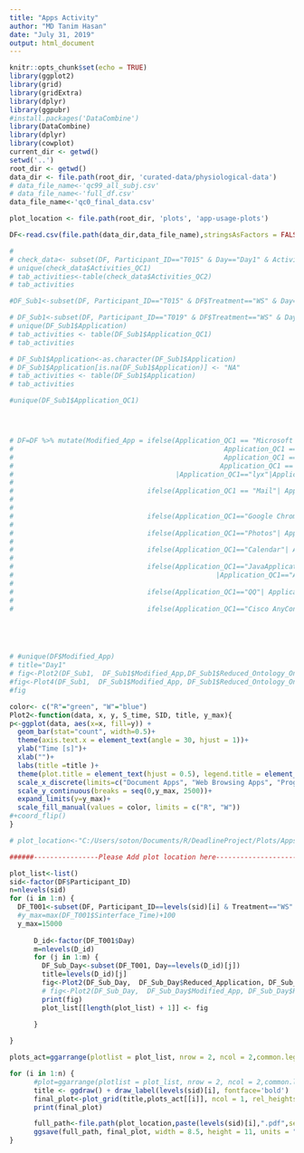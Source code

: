 ```yaml
---
title: "Apps Activity"
author: "MD Tanim Hasan"
date: "July 31, 2019"
output: html_document
---
```


```r
knitr::opts_chunk$set(echo = TRUE)
library(ggplot2)
library(grid)
library(gridExtra)
library(dplyr)
library(ggpubr)
#install.packages('DataCombine')
library(DataCombine)
library(dplyr)
library(cowplot)
current_dir <- getwd()
setwd('..')
root_dir <- getwd()
data_dir <- file.path(root_dir, 'curated-data/physiological-data')
# data_file_name<-'qc99_all_subj.csv'
# data_file_name<-'full_df.csv'
data_file_name<-'qc0_final_data.csv'

plot_location <- file.path(root_dir, 'plots', 'app-usage-plots')
```


```r
DF<-read.csv(file.path(data_dir,data_file_name),stringsAsFactors = FALSE)

# 
# check_data<- subset(DF, Participant_ID=="T015" & Day=="Day1" & Activities_QC2=="Other Activities")
# unique(check_data$Activities_QC1)
# tab_activities<-table(check_data$Activities_QC2)
# tab_activities
```




```r
#DF_Sub1<-subset(DF, Participant_ID=="T015" & DF$Treatment=="WS" & Day=="Day1" & DF$Activities_QC2=="Computer Working" & DF$Reduced_Ontology_One!="SA")

# DF_Sub1<-subset(DF, Participant_ID=="T019" & DF$Treatment=="WS" & Day=="Day2")
# unique(DF_Sub1$Application)
# tab_activities <- table(DF_Sub1$Application_QC1)
# tab_activities

# DF_Sub1$Application<-as.character(DF_Sub1$Application)
# DF_Sub1$Application[is.na(DF_Sub1$Application)] <- "NA"
# tab_activities <- table(DF_Sub1$Application)
# tab_activities

#unique(DF_Sub1$Application_QC1)




# DF=DF %>% mutate(Modified_App = ifelse(Application_QC1 == "Microsoft Word" | Application_QC1 == "Microsoft AutoUpdate" |Application_QC1 == "Microsoft PowerPoint" | Application_QC1 == "AdobeAcrobat"|
#                                                    Application_QC1 == "AdobeReader" | Application_QC1 == "Emacs-x86_64-10_9" |Application_QC1 == "EndNote X7"|Application_QC1 == "Microsoft Excel" |Application_QC1 == "zotero"|
#                                                    Application_QC1 == "Evernote"| Application_QC1 == "Preview"|Application_QC1 == "TextEdit"|Application_QC1 == "Acrobat"|Application_QC1 == "WINWORD"|
#                                                   Application_QC1 == "POWERPNT"|Application_QC1 == "EXCEL"|Application_QC1=="MendeleyDesktop"|Application_QC1=="AcroRd32"|Application_QC1=="Photoshop"
#                                        |Application_QC1=="lyx"|Application_QC1=="BibDesk"|Application_QC1=="TeXShop","Document Apps",
# 
#                                 ifelse(Application_QC1 == "Mail"| Application_QC1 == "Microsoft Outlook", "Email",
# 
# 
#                                 ifelse(Application_QC1=="Google Chrome"| Application_QC1=="firefox"|Application_QC1=="Safari"|Application_QC1=="chrome", "Web Browsing Apps",
# 
#                                 ifelse(Application_QC1=="Photos"| Application_QC1=="iTunes"|Application_QC1=="Spotify" | Application_QC1=="App Store"| Application_QC1=="FindMy", "Entertaining Apps",
# 
#                                 ifelse(Application_QC1=="Calendar"| Application_QC1=="Finder" | Application_QC1=="Notes" | Application_QC1=="explorer", "Utilities Apps",
# 
#                                 ifelse(Application_QC1=="JavaApplication_QC1Stub"| Application_QC1=="RStudio" | Application_QC1=="Osascript" | Application_QC1=="Terminal" | Application_QC1=="Console"
#                                                  |Application_QC1=="ATLAS.ti" |Application_QC1=="TeamViewer" | Application_QC1 == "Idle"| Application_QC1 == "rstudio"| Application_QC1 == "pycharm"| Application_QC1 == "iTerm2"| Application_QC1 == "Mathematica"| Application_QC1 == "MATLAB", "Programming Apps",
# 
#                                 ifelse(Application_QC1=="QQ"| Application_QC1=="Skype" |Application_QC1=="FaceTime"| Application_QC1=="Slack" |Application_QC1=="WeChat"| Application_QC1=="Messages" | Application_QC1=="Telegram Desktop" | Application_QC1=="Discord"  , "Virtual Communication Apps",
# 
#                                 ifelse(Application_QC1=="Cisco AnyConnect Secure Mobility Client"| Application_QC1=="NA", "NA" ,"NA")))))))))





# #unique(DF$Modified_App)
# title="Day1"
# fig<-Plot2(DF_Sub1,  DF_Sub1$Modified_App,DF_Sub1$Reduced_Ontology_One ,DF_Sub1$Day,DF_Sub1$Participant_ID, title)
#fig<-Plot4(DF_Sub1,  DF_Sub1$Modified_App, DF_Sub1$Reduced_Ontology_One, DF_Sub1$Sinterface_Time,DF_Sub1$Participant_ID, title)
#fig
```


```r
color<- c("R"="green", "W"="blue")
Plot2<-function(data, x, y, S_time, SID, title, y_max){
p<-ggplot(data, aes(x=x, fill=y)) + 
  geom_bar(stat="count", width=0.5)+
  theme(axis.text.x = element_text(angle = 30, hjust = 1))+
  ylab("Time [s]")+
  xlab("")+
  labs(title =title )+
  theme(plot.title = element_text(hjust = 0.5), legend.title = element_blank())+
  scale_x_discrete(limits=c("Document Apps", "Web Browsing Apps", "Programming Apps", "Email", "Utilities Apps", "Virtual Communication Apps", "Entertaining Apps" ))+
  scale_y_continuous(breaks = seq(0,y_max, 2500))+
  expand_limits(y=y_max)+
  scale_fill_manual(values = color, limits = c("R", "W"))
#+coord_flip()
}
```



```r
# plot_location<-"C:/Users/soton/Documents/R/DeadlineProject/Plots/AppsActivity/Version6/"

######----------------Please Add plot location here---------------------------################

plot_list<-list()
sid<-factor(DF$Participant_ID)
n=nlevels(sid)
for (i in 1:n) {
  DF_T001<-subset(DF, Participant_ID==levels(sid)[i] & Treatment=="WS" & Activities_QC2=="Computer Working" & Reduced_Activity_One!="SA" & Reduced_Activity_One!="SP")
  #y_max=max(DF_T001$Sinterface_Time)+100
  y_max=15000
  
      D_id<-factor(DF_T001$Day)
      m=nlevels(D_id)
      for (j in 1:m) {
        DF_Sub_Day<-subset(DF_T001, Day==levels(D_id)[j])
        title=levels(D_id)[j]
        fig<-Plot2(DF_Sub_Day,  DF_Sub_Day$Reduced_Application, DF_Sub_Day$Reduced_Activity_One, DF_Sub_Day$Sinterface_Time,DF_Sub_Day$Participant_ID, title, y_max)
        # fig<-Plot2(DF_Sub_Day,  DF_Sub_Day$Modified_App, DF_Sub_Day$Reduced_Activity_One, DF_Sub_Day$Sinterface_Time,DF_Sub_Day$Participant_ID, title, y_max)
        print(fig)
        plot_list[[length(plot_list) + 1]] <- fig

      }
      
}

plots_act=ggarrange(plotlist = plot_list, nrow = 2, ncol = 2,common.legend = TRUE, legend="bottom")

for (i in 1:n) {
      #plot=ggarrange(plotlist = plot_list, nrow = 2, ncol = 2,common.legend = TRUE, legend="bottom")
      title <- ggdraw() + draw_label(levels(sid)[i], fontface='bold')
      final_plot<-plot_grid(title,plots_act[[i]], ncol = 1, rel_heights = c(.03, 1))
      print(final_plot)

      full_path<-file.path(plot_location,paste(levels(sid)[i],".pdf",sep=""))
      ggsave(full_path, final_plot, width = 8.5, height = 11, units = "in")
}
    
```
